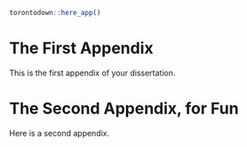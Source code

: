 <!--
If you feel it necessary to include an appendix, it goes here.
-->

```r
torontodown::here_app()
```

# The First Appendix

This is the first appendix of your dissertation.

# The Second Appendix, for Fun

Here is a second appendix.
